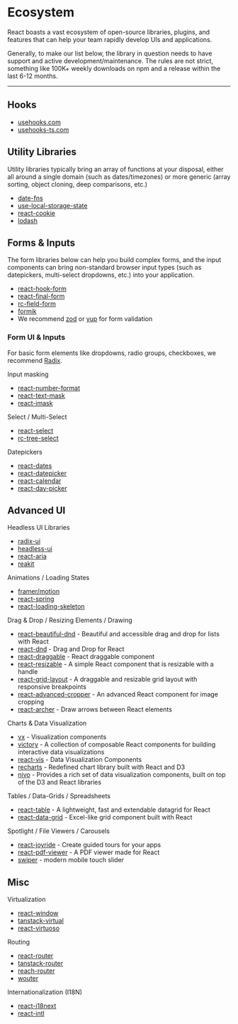 
# Ecosystem

React boasts a vast ecosystem of open-source libraries, plugins, and features that can help your team rapidly develop UIs and applications.

Generally, to make our list below, the library in question needs to have support and active development/maintenance. The rules are not strict, something like 100K+ weekly downloads on npm and a release within the last 6-12 months.

---

## Hooks

- [usehooks.com](https://usehooks.com/)
- [usehooks-ts.com](https://usehooks-ts.com/)

## Utility Libraries

Utility libraries typically bring an array of functions at your disposal, either all around a single domain (such as dates/timezones) or more generic (array sorting, object cloning, deep comparisons, etc.)

- [date-fns](https://date-fns.org/)
- [use-local-storage-state](https://www.npmjs.com/package/use-local-storage-state)
- [react-cookie](https://www.npmjs.com/package/@shopify/react-cookie)
- [lodash](https://lodash.com/)

## Forms & Inputs

The form libraries below can help you build complex forms, and the input components can bring non-standard browser input types (such as datepickers, multi-select dropdowns, etc.) into your application.

- [react-hook-form](https://github.com/react-hook-form/react-hook-form)
- [react-final-form](https://github.com/final-form/react-final-form)
- [rc-field-form](https://www.npmjs.com/package/rc-field-form)
- [formik](https://github.com/jaredpalmer/formik)
- We recommend [zod](https://www.npmjs.com/package/zod) or [yup](https://www.npmjs.com/package/yup) for form validation

### Form UI & Inputs

For basic form elements like dropdowns, radio groups, checkboxes, we recommend [Radix](https://www.radix-ui.com/).

Input masking

- [react-number-format](https://www.npmjs.com/package/react-number-format)
- [react-text-mask](https://www.npmjs.com/package/react-text-mask)
- [react-imask](https://www.npmjs.com/package/react-imask)

Select / Multi-Select

- [react-select](https://github.com/JedWatson/react-select)
- [rc-tree-select](https://www.npmjs.com/package/rc-tree-select)

Datepickers

- [react-dates](https://github.com/airbnb/react-dates)
- [react-datepicker](https://github.com/Hacker0x01/react-datepicker/)
- [react-calendar](https://www.npmjs.com/package/react-calendar)
- [react-day-picker](https://www.npmjs.com/package/react-day-picker)

## Advanced UI

Headless UI Libraries

- [radix-ui](https://www.radix-ui.com/)
- [headless-ui](https://headlessui.com/)
- [react-aria](https://react-spectrum.adobe.com/react-aria/)
- [reakit](https://reakit.io/)

Animations / Loading States

- [framer/motion](https://github.com/framer/motion)
- [react-spring](https://github.com/pmndrs/react-spring)
- [react-loading-skeleton](https://www.npmjs.com/package/react-loading-skeleton)

Drag & Drop / Resizing Elements / Drawing

- [react-beautiful-dnd](https://github.com/atlassian/react-beautiful-dnd) - Beautiful and accessible drag and drop for lists with React
- [react-dnd](https://github.com/react-dnd/react-dnd) - Drag and Drop for React
- [react-draggable](https://github.com/mzabriskie/react-draggable) - React draggable component
- [react-resizable](https://github.com/strml/react-resizable) - A simple React component that is resizable with a handle
- [react-grid-layout](https://github.com/strml/react-grid-layout) - A draggable and resizable grid layout with responsive breakpoints
- [react-advanced-cropper](https://github.com/Norserium/react-advanced-cropper) - An advanced React component for image cropping
- [react-archer](https://github.com/pierpo/react-archer) - Draw arrows between React elements

Charts & Data Visualization

- [vx](https://github.com/airbnb/visx) - Visualization components
- [victory](https://github.com/FormidableLabs/victory) - A collection of composable React components for building interactive data visualizations
- [react-vis](https://github.com/uber/react-vis) - Data Visualization Components
- [recharts](https://github.com/recharts/recharts) - Redefined chart library built with React and D3
- [nivo](https://github.com/plouc/nivo) - Provides a rich set of data visualization components, built on top of the D3 and React libraries

Tables / Data-Grids / Spreadsheets

- [react-table](https://github.com/tannerlinsley/react-table/) - A lightweight, fast and extendable datagrid for React
- [react-data-grid](https://github.com/adazzle/react-data-grid) - Excel-like grid component built with React

Spotlight / File Viewers / Carousels

- [react-joyride](https://github.com/gilbarbara/react-joyride) - Create guided tours for your apps
- [react-pdf-viewer](https://github.com/phuoc-ng/react-pdf-viewer) - A PDF viewer made for React
- [swiper](https://github.com/nolimits4web/swiper) - modern mobile touch slider

## Misc

Virtualization

- [react-window](https://www.npmjs.com/package/react-window)
- [tanstack-virtual](https://tanstack.com/virtual/v3)
- [react-virtuoso](https://www.npmjs.com/package/react-virtuoso)

Routing

- [react-router](https://reactrouter.com/en/main)
- [tanstack-router](https://tanstack.com/router/v1)
- [reach-router](https://reach.tech/router/)
- [wouter](https://www.npmjs.com/package/wouter)

Internationalization (I18N)

- [react-i18next](https://www.npmjs.com/package/react-i18next)
- [react-intl](https://www.npmjs.com/package/react-intl)